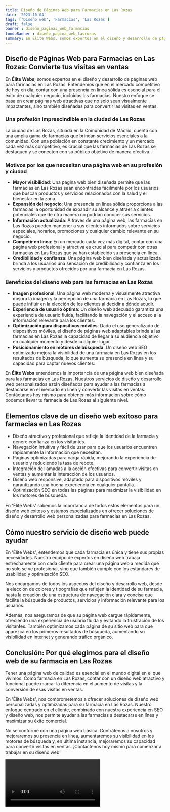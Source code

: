 ```yaml
---
title: Diseño de Páginas Web para Farmacias en Las Rozas
date: '2023-10-04'
tags: ['Diseño web', 'Farmacias', 'Las Rozas']
draft: false
banner : diseño_paginas_web_farmacias
fondoBanner : diseño_pagina_web_lasrozas
summary: En Élite Webs, somos expertos en el diseño y desarrollo de páginas web para farmacias en Las Rozas. Entendemos que en el mercado competitivo de hoy en día, contar con una presencia en línea sólida es esencial para el éxito de cualquier negocio, incluidas las farmacias. Nuestro enfoque se basa en crear páginas web atractivas que no solo sean visualmente impactantes, sino también diseñadas para convertir las visitas en ventas.
---
```


## Diseño de Páginas Web para Farmacias en Las Rozas: Convierte tus visitas en ventas

En **Élite Webs**, somos expertos en el diseño y desarrollo de páginas web para farmacias en Las Rozas. Entendemos que en el mercado competitivo de hoy en día, contar con una presencia en línea sólida es esencial para el éxito de cualquier negocio, incluidas las farmacias. Nuestro enfoque se basa en crear páginas web atractivas que no solo sean visualmente impactantes, sino también diseñadas para convertir las visitas en ventas.

### Una profesión imprescindible en la ciudad de Las Rozas

La ciudad de Las Rozas, situada en la Comunidad de Madrid, cuenta con una amplia gama de farmacias que brindan servicios esenciales a la comunidad. Con una población en constante crecimiento y un mercado cada vez más competitivo, es crucial que las farmacias de Las Rozas se destaquen y se conecten con su público objetivo de manera efectiva.

### Motivos por los que necesitan una página web en su profesión y ciudad

- **Mayor visibilidad**: Una página web bien diseñada permite que las farmacias en Las Rozas sean encontradas fácilmente por los usuarios que buscan productos y servicios relacionados con la salud y el bienestar en la zona.
- **Expansión del negocio**: Una presencia en línea sólida proporciona a las farmacias la oportunidad de expandir su alcance y atraer a clientes potenciales que de otra manera no podrían conocer sus servicios.
- **Información actualizada**: A través de una página web, las farmacias en Las Rozas pueden mantener a sus clientes informados sobre servicios especiales, horarios, promociones y cualquier cambio relevante en su negocio.
- **Competir en línea**: En un mercado cada vez más digital, contar con una página web profesional y atractiva es crucial para competir con otras farmacias en Las Rozas que ya han establecido su presencia en línea.
- **Credibilidad y confianza**: Una página web bien diseñada y actualizada brinda a los usuarios una sensación de credibilidad y confianza en los servicios y productos ofrecidos por una farmacia en Las Rozas.

### Beneficios del diseño web para las farmacias en Las Rozas

- **Imagen profesional**: Una página web moderna y visualmente atractiva mejora la imagen y la percepción de una farmacia en Las Rozas, lo que puede influir en la elección de los clientes al decidir a dónde acudir.
- **Experiencia de usuario óptima**: Un diseño web adecuado garantiza una experiencia de usuario fluida, facilitando la navegación y el acceso a la información relevante para los clientes.
- **Optimización para dispositivos móviles**: Dado el uso generalizado de dispositivos móviles, el diseño de páginas web adaptables brinda a las farmacias en Las Rozas la capacidad de llegar a su audiencia objetivo en cualquier momento y desde cualquier lugar.
- **Posicionamiento en motores de búsqueda**: Un diseño web SEO optimizado mejora la visibilidad de una farmacia en Las Rozas en los resultados de búsqueda, lo que aumenta su presencia en línea y su capacidad para captar nuevos clientes.

En **Élite Webs** entendemos la importancia de una página web bien diseñada para las farmacias en Las Rozas. Nuestros servicios de diseño y desarrollo web personalizados están diseñados para ayudar a las farmacias a destacarse en el mercado en línea y convertir las visitas en ventas. Contáctanos hoy mismo para obtener más información sobre cómo podemos llevar tu farmacia de Las Rozas al siguiente nivel.

<GifSeo />

<Cta />

## Elementos clave de un diseño web exitoso para farmacias en Las Rozas

- Diseño atractivo y profesional que refleje la identidad de la farmacia y genere confianza en los visitantes.
- Navegación intuitiva y fácil de usar para que los usuarios encuentren rápidamente la información que necesitan.
- Páginas optimizadas para carga rápida, mejorando la experiencia de usuario y reduciendo la tasa de rebote.
- Integración de llamadas a la acción efectivas para convertir visitas en ventas y aumentar la interacción de los usuarios.
- Diseño web responsive, adaptado para dispositivos móviles y garantizando una buena experiencia en cualquier pantalla.
- Optimización SEO en todas las páginas para maximizar la visibilidad en los motores de búsqueda.

En 'Élite Webs' sabemos la importancia de todos estos elementos para un diseño web exitoso y estamos especializados en ofrecer soluciones de diseño y desarrollo web personalizadas para farmacias en Las Rozas.

## Cómo nuestro servicio de diseño web puede ayudar

En 'Élite Webs', entendemos que cada farmacia es única y tiene sus propias necesidades. Nuestro equipo de expertos en diseño web trabaja estrechamente con cada cliente para crear una página web a medida que no solo se ve profesional, sino que también cumple con los estándares de usabilidad y optimización SEO.

Nos encargamos de todos los aspectos del diseño y desarrollo web, desde la elección de colores y tipografías que reflejen la identidad de su farmacia, hasta la creación de una estructura de navegación clara y concisa que facilite la búsqueda de productos, servicios y información relevante para los usuarios.

Además, nos aseguramos de que su página web cargue rápidamente, ofreciendo una experiencia de usuario fluida y evitando la frustración de los visitantes. También optimizamos cada página de su sitio web para que aparezca en los primeros resultados de búsqueda, aumentando su visibilidad en internet y generando tráfico orgánico.

## Conclusión: Por qué elegirnos para el diseño web de su farmacia en Las Rozas

Tener una página web de calidad es esencial en el mundo digital en el que vivimos. Como farmacia en Las Rozas, contar con un diseño web atractivo y funcional puede marcar la diferencia en el aumento de visitas y la conversión de esas visitas en ventas.

En 'Élite Webs', nos comprometemos a ofrecer soluciones de diseño web personalizadas y optimizadas para su farmacia en Las Rozas. Nuestro enfoque centrado en el cliente, combinado con nuestra experiencia en SEO y diseño web, nos permite ayudar a las farmacias a destacarse en línea y maximizar su éxito comercial.

No se conforme con una página web básica. Contrátenos a nosotros y mejoraremos su presencia en línea, aumentaremos su visibilidad en los motores de búsqueda y, en última instancia, mejoraremos su capacidad para convertir visitas en ventas. ¡Contáctenos hoy mismo para comenzar a trabajar en su diseño web!

<Video />

<CtaBot job='Farmacias' city='Las Rozas'/>

<Gmaps query='Las Rozas+españa+maps' />